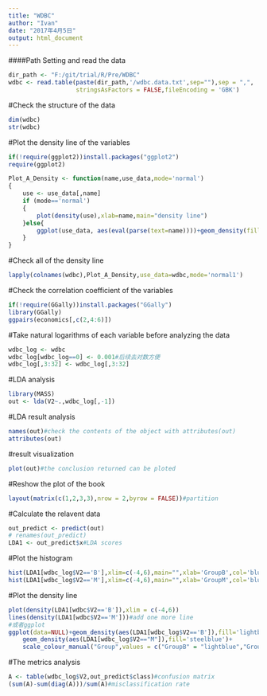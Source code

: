 ```yaml
---
title: "WDBC"
author: "Ivan"
date: "2017年4月5日"
output: html_document
---
```


####Path Setting and read the data
```r
dir_path <- "F:/git/trial/R/Pre/WDBC"
wdbc <- read.table(paste(dir_path,'/wdbc.data.txt',sep=""),sep = ",",
                   stringsAsFactors = FALSE,fileEncoding = 'GBK')
```
#Check the structure of the data
```r
dim(wdbc)
str(wdbc)
```
#Plot the density line of the variables
```r
if(!require(ggplot2))install.packages("ggplot2")
require(ggplot2)

Plot_A_Density <- function(name,use_data,mode='normal')
{
    use <- use_data[,name]
    if (mode=='normal')
    {
        plot(density(use),xlab=name,main="density line")
    }else{
        ggplot(use_data, aes(eval(parse(text=name))))+geom_density(fill='lightblue')+xlab(name)
    }
}
```
#Check all of the density line
```r
lapply(colnames(wdbc),Plot_A_Density,use_data=wdbc,mode='normal1')
```
#Check the correlation coefficient of the variables
```r
if(!require(GGally))install.packages("GGally")
library(GGally)
ggpairs(economics[,c(2,4:6)])
```
#Take natural logarithms of each variable before analyzing the data
```r
wdbc_log <- wdbc
wdbc_log[wdbc_log==0] <- 0.001#后续去对数方便
wdbc_log[,3:32] <- wdbc_log[,3:32]
```
#LDA analysis
```r
library(MASS)
out <- lda(V2~.,wdbc_log[,-1])
```
#LDA result analysis
```r
names(out)#check the contents of the object with attributes(out)
attributes(out)
```
#result visualization
```r
plot(out)#the conclusion returned can be ploted
```
#Reshow the plot of the book
```r
layout(matrix(c(1,2,3,3),nrow = 2,byrow = FALSE))#partition
```
#Calculate the relavent data
```r
out_predict <- predict(out)
# renames(out_predict)
LDA1 <- out_predict$x#LDA scores
```
#Plot the histogram
```r
hist(LDA1[wdbc_log$V2=='B'],xlim=c(-4,6),main="",xlab='GroupB',col='blue')
hist(LDA1[wdbc_log$V2=='M'],xlim=c(-4,6),main="",xlab='GroupM',col='blue')
```
#Plot the density line
```r
plot(density(LDA1[wdbc$V2=='B']),xlim = c(-4,6))
lines(density(LDA1[wdbc$V2=='M']))#add one more line
#或者ggplot
ggplot(data=NULL)+geom_density(aes(LDA1[wdbc_log$V2=='B']),fill='lightblue')+
    geom_density(aes(LDA1[wdbc_log$V2=="M"]),fill='steelblue')+
    scale_colour_manual("Group",values = c("GroupB" = "lightblue","GroupM" = "steelblue"))
```
#The metrics analysis
```r
A <- table(wdbc_log$V2,out_predict$class)#confusion matrix
(sum(A)-sum(diag(A)))/sum(A)#misclassification rate
```






